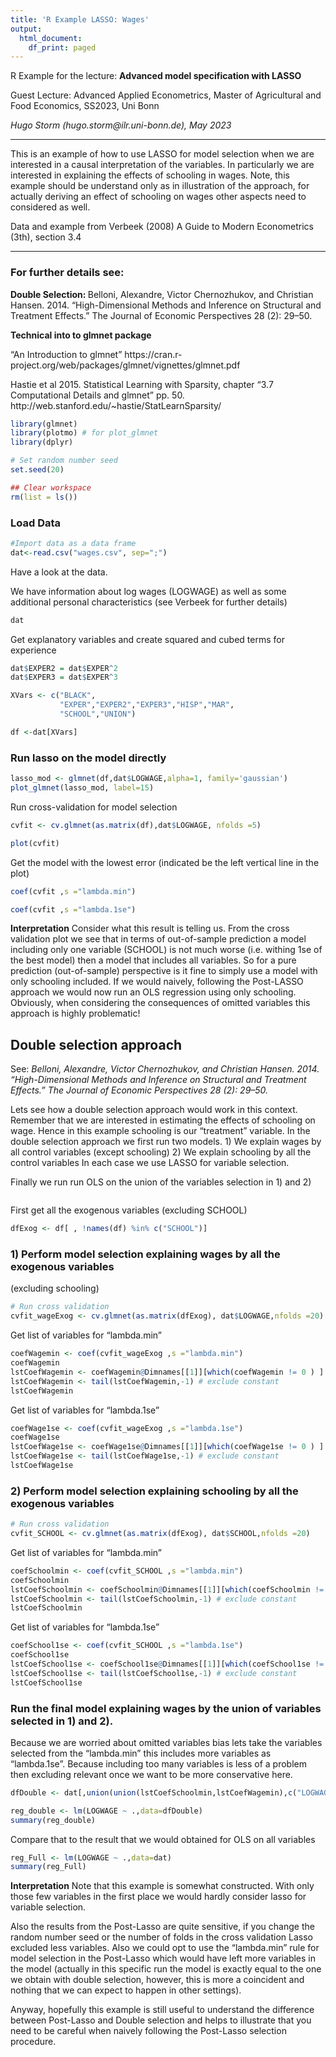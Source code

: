 ```yaml
---
title: 'R Example LASSO: Wages'
output:
  html_document:
    df_print: paged
---
```


R Example for the lecture: 
**Advanced model specification with LASSO** 

Guest Lecture: Advanced Applied Econometrics, Master of Agricultural and 
Food Economics, SS2023, Uni Bonn 
  
*Hugo Storm (hugo.storm@ilr.uni-bonn.de),  May 2023*

-----------------

This is an example of how to use LASSO for model selection when we are 
interested in a causal interpretation of the variables. In particularly 
we are interested in explaining the effects of schooling in wages. Note, this 
example should be understand only as in illustration of the approach, for 
actually deriving an effect of schooling on wages other aspects need 
to considered as well.

Data and example from Verbeek (2008) A Guide to Modern Econometrics (3th), 
section 3.4 



----------------
### For further details see:

**Double Selection: **
Belloni, Alexandre, Victor Chernozhukov, and Christian Hansen. 2014. “High-Dimensional Methods and Inference on Structural and Treatment Effects.” The Journal of Economic Perspectives 28 (2): 29–50.

**Technical into to glmnet package**


"An Introduction to glmnet" https://cran.r-project.org/web/packages/glmnet/vignettes/glmnet.pdf


Hastie et al 2015. Statistical Learning with Sparsity, chapter "3.7 Computational Details and glmnet" pp. 50. http://web.stanford.edu/~hastie/StatLearnSparsity/



```r
library(glmnet)
library(plotmo) # for plot_glmnet
library(dplyr)

# Set random number seed
set.seed(20)

## Clear workspace 
rm(list = ls())
```

### Load Data
```r
#Import data as a data frame
dat<-read.csv("wages.csv", sep=";")
```

Have a look at the data. 

We have information about log wages (LOGWAGE) as well as some additional personal 
characteristics (see Verbeek for further details)
```r
dat
```

Get explanatory variables and create squared and cubed terms for experience
```r
dat$EXPER2 = dat$EXPER^2
dat$EXPER3 = dat$EXPER^3

XVars <- c("BLACK",
           "EXPER","EXPER2","EXPER3","HISP","MAR",
           "SCHOOL","UNION")

df <-dat[XVars]

```

### Run lasso on the model directly 

```r

lasso_mod <- glmnet(df,dat$LOGWAGE,alpha=1, family='gaussian')
plot_glmnet(lasso_mod, label=15)
```

Run cross-validation for model selection

```r
cvfit <- cv.glmnet(as.matrix(df),dat$LOGWAGE, nfolds =5)

plot(cvfit)
```
Get the model with the lowest error (indicated be the left vertical 
line in the plot)
```r

coef(cvfit ,s ="lambda.min")
```
```r
coef(cvfit ,s ="lambda.1se")
```
**Interpretation**
Consider what this result is telling us. From the cross validation plot 
we see that in terms of out-of-sample prediction a model including only one 
variable (SCHOOL) is not much worse (i.e. withing 1se of the best model)
then a model that includes all variables. So for a pure prediction 
(out-of-sample) perspective is it fine to simply use a model with only 
schooling included. If we would naively, following the Post-LASSO approach
we would now run an OLS regression using only schooling. Obviously, when 
considering the consequences of omitted variables this approach is highly 
problematic! 



## Double selection approach 


See: 
*Belloni, Alexandre, Victor Chernozhukov, and Christian Hansen. 2014. “High-Dimensional Methods and Inference on Structural and Treatment Effects.” The Journal of Economic Perspectives 28 (2): 29–50.*

Lets see how a double selection approach would work in this context. 
Remember that we are interested in estimating the effects of schooling on wage.
Hence in this example schooling is our "treatment" variable. 
In the double selection approach we first run two models. 
1) We explain wages by all control variables (except schooling)
2) We explain schooling by all the control variables
In each case we use LASSO for variable selection. 

Finally we run run OLS on the union of the variables selection in 1) and 2)

```r

```

First get all the exogenous variables (excluding SCHOOL)
```r
dfExog <- df[ , !names(df) %in% c("SCHOOL")]
```

### 1) Perform model selection explaining wages by all the exogenous variables 
(excluding schooling)
```r
# Run cross validation
cvfit_wageExog <- cv.glmnet(as.matrix(dfExog), dat$LOGWAGE,nfolds =20)

```

Get list of variables for "lambda.min"
```r
coefWagemin <- coef(cvfit_wageExog ,s ="lambda.min")
coefWagemin
lstCoefWagemin <- coefWagemin@Dimnames[[1]][which(coefWagemin != 0 ) ] #feature names: intercept included
lstCoefWagemin <- tail(lstCoefWagemin,-1) # exclude constant
lstCoefWagemin
```

Get list of variables for "lambda.1se" 
```r
coefWage1se <- coef(cvfit_wageExog ,s ="lambda.1se")
coefWage1se
lstCoefWage1se <- coefWage1se@Dimnames[[1]][which(coefWage1se != 0 ) ] #feature names: intercept included
lstCoefWage1se <- tail(lstCoefWage1se,-1) # exclude constant
lstCoefWage1se

```

### 2) Perform model selection explaining schooling by all the exogenous variables 


```r
# Run cross validation
cvfit_SCHOOL <- cv.glmnet(as.matrix(dfExog), dat$SCHOOL,nfolds =20)

```

Get list of variables for "lambda.min"
```r
coefSchoolmin <- coef(cvfit_SCHOOL ,s ="lambda.min")
coefSchoolmin
lstCoefSchoolmin <- coefSchoolmin@Dimnames[[1]][which(coefSchoolmin != 0 ) ] #feature names: intercept included
lstCoefSchoolmin <- tail(lstCoefSchoolmin,-1) # exclude constant
lstCoefSchoolmin

```

Get list of variables for "lambda.1se" 
```r
coefSchool1se <- coef(cvfit_SCHOOL ,s ="lambda.1se")
coefSchool1se
lstCoefSchool1se <- coefSchool1se@Dimnames[[1]][which(coefSchool1se != 0 ) ] #feature names: intercept included
lstCoefSchool1se <- tail(lstCoefSchool1se,-1) # exclude constant
lstCoefSchool1se
```
### Run the final model explaining wages by the union of variables selected in 1) and 2). 

Because we are worried about omitted variables bias lets take the variables 
selected from the "lambda.min" this includes more variables as "lambda.1se".
Because including too many variables is less of a problem then excluding 
relevant once we want to be more conservative here. 

```r
dfDouble <- dat[,union(union(lstCoefSchoolmin,lstCoefWagemin),c("LOGWAGE","SCHOOL"))]

reg_double <- lm(LOGWAGE ~ .,data=dfDouble)
summary(reg_double)

```
Compare that to the result that we would obtained for OLS on all variables
```r
reg_Full <- lm(LOGWAGE ~ .,data=dat)
summary(reg_Full)


```
**Interpretation** 
Note that this example is somewhat constructed. With only those few variables
in the first place we would hardly consider lasso for variable selection. 

Also the results from the Post-Lasso are quite sensitive, if you change the
random number seed or the number of folds in the cross validation Lasso excluded 
less variables. Also we could opt to use the "lambda.min" rule for model selection 
in the Post-Lasso which would have left more variables in the model (actually in 
this specific run the model is exactly equal to the one we obtain with double 
selection, however, this is more a coincident and nothing that we can expect to 
happen in other settings). 

Anyway, hopefully this example is still useful to understand the difference 
between Post-Lasso and Double selection and helps to illustrate that you need 
to be careful when naively following the Post-Lasso selection procedure. 
